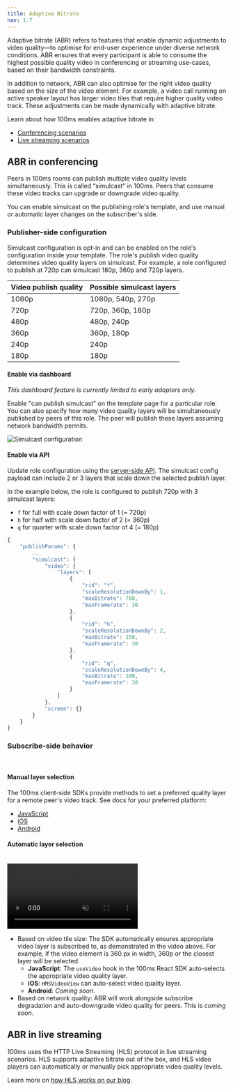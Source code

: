 ```yaml
---
title: Adaptive Bitrate
nav: 1.7
---
```


Adaptive bitrate (ABR) refers to features that enable dynamic adjustments to video quality—to optimise for end-user experience under diverse network conditions. ABR ensures that every participant is able to consume the highest possible quality video in conferencing or streaming use-cases, based on their bandwidth constraints.

In addition to network, ABR can also optimise for the right video quality based on the size of the video element. For example, a video call running on active speaker layout has larger video tiles that require higher quality video track. These adjustments can be made dynamically with adaptive bitrate.

Learn about how 100ms enables adaptive bitrate in:

* [Conferencing scenarios](#abr-in-conferencing)
* [Live streaming scenarios](#abr-in-live-streaming)

## ABR in conferencing

Peers in 100ms rooms can publish multiple video quality levels simultaneously. This is called “simulcast” in 100ms. Peers that consume these video tracks can upgrade or downgrade video quality.

You can enable simulcast on the publishing role's template, and use manual or automatic layer changes on the subscriber's side.

### Publisher-side configuration

Simulcast configuration is opt-in and can be enabled on the role's configuration inside your template. The role's publish video quality determines video quality layers on simulcast. For example, a role configured to publish at 720p can simulcast 180p, 360p and 720p layers.

| Video publish quality | Possible simulcast layers |
|-----------------------|---------------------------|
| 1080p                 | 1080p, 540p, 270p         |
| 720p                  | 720p, 360p, 180p          |
| 480p                  | 480p, 240p                |
| 360p                  | 360p, 180p                |
| 240p                  | 240p                      |
| 180p                  | 180p                      |

#### Enable via dashboard

_This dashboard feature is currently limited to early adopters only._

Enable "can publish simulcast" on the template page for a particular role. You can also specify how many video quality layers will be simultaneously published by peers of this role. The peer will publish these layers assuming network bandwidth permits.

![Simulcast configuration](/guides/simulcast-on-dashboard.png)

#### Enable via API

Update role configuration using the [server-side API](/docs/server-side/v2/policy/create-update-role). The simulcast config payload can include 2 or 3 layers that scale down the selected publish layer.

In the example below, the role is configured to publish 720p with 3 simulcast layers:

* `f` for full with scale down factor of 1 (= 720p)
* `h` for half with scale down factor of 2 (= 360p)
* `q` for quarter with scale down factor of 4 (= 180p)

```js
{
    "publishParams": {
        ...
        "simulcast": {
            "video": {
                "layers": [
                    {
                        "rid": "f",
                        "scaleResolutionDownBy": 1,
                        "maxBitrate": 700,
                        "maxFramerate": 30
                    },
                    {
                        "rid": "h",
                        "scaleResolutionDownBy": 2,
                        "maxBitrate": 250,
                        "maxFramerate": 30
                    },
                    {
                        "rid": "q",
                        "scaleResolutionDownBy": 4,
                        "maxBitrate": 100,
                        "maxFramerate": 30
                    }
                ]
            },
            "screen": {}
        }
    }
}
```

### Subscribe-side behavior

<br/>

#### Manual layer selection

The 100ms client-side SDKs provide methods to set a preferred quality layer for a remote peer's video track. See docs for your preferred platform:

* [JavaScript](/docs/javascript/v2/advanced-features/simulcast)
* [iOS](/docs/ios/v2/advanced-features/simulcast)
* [Android](/docs/android/v2/advanced-features/simulcast)

#### Automatic layer selection

<br/>
<video loop="true" controls="controls" id="vid" muted>
    <source src="/docs/guides/simulcast-tile-size-1.mp4" type="video/mp4" />
</video>
<br/>

- Based on video tile size: The SDK automatically ensures appropriate video layer is subscribed to, as demonstrated in the video above. For example, if the video element is 360 px in width, 360p or the closest layer will be selected.
    - **JavaScript**: The `useVideo` hook in the 100ms React SDK auto-selects the appropriate video quality layer.
    - **iOS**: `HMSVideoView` can auto-select video quality layer.
    - **Android**: _Coming soon_.
- Based on network quality: ABR will work alongside subscribe degradation and auto-downgrade video quality for peers. This is _coming soon_.

## ABR in live streaming

100ms uses the HTTP Live Streaming (HLS) protocol in live streaming scenarios. HLS supports adaptive bitrate out of the box, and HLS video players can automatically or manually pick appropriate video quality levels.

Learn more on [how HLS works on our blog](https://www.100ms.live/blog/hls-101-beginners-guide).
